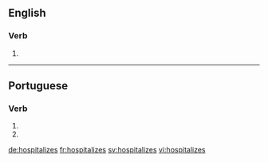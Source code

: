 ==English==

===Verb===
{{head|en}}

# {{en-third-person singular of|hospitalize}}

----

==Portuguese==

===Verb===
{{pt-verb-form}}

# {{conjugation of|hospitalizar||2|s|present|subjunctive|lang=pt}}
# {{conjugation of|hospitalizar||2|s|negative|imperative|lang=pt}}

[[de:hospitalizes]]
[[fr:hospitalizes]]
[[sv:hospitalizes]]
[[vi:hospitalizes]]